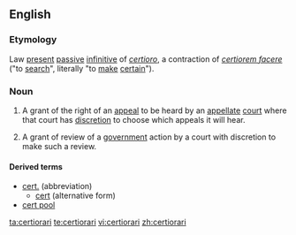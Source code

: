 ==English==
{{wikipedia}}

===Etymology===
Law {{etyl|la|en}} [[present]] [[passive]] [[infinitive]] of ''[[certioro]]'', a contraction of ''[[certiorem facere]]'' ("to [[search]]", literally "to [[make]] [[certain]]").

===Noun===
{{en-noun}}

# {{label|en|US|legal}} A grant of the right of an [[appeal]] to be heard by an [[appellate]] [[court]] where that court has [[discretion]] to choose which appeals it will hear.
# {{label|en|British|legal}} A grant of review of a [[government]] action by a court with discretion to make such a review.

====Derived terms====
* [[cert.]] (abbreviation)
** [[cert]] (alternative form)
* [[cert pool]]

[[ta:certiorari]]
[[te:certiorari]]
[[vi:certiorari]]
[[zh:certiorari]]